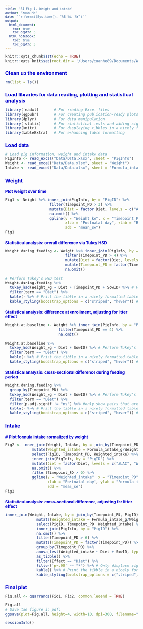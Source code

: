 ```yaml
---
title: 'SI Fig 1. Weight and intake'
author: "Xuan He"
date: '`r format(Sys.time(), "%B %d, %Y")`'
output:
  html_document: 
    toc: true
    toc_depth: 3
  html_notebook: 
    toc: true
    toc_depth: 3
---
```

<style type="text/css">
body{ /* Normal  */ font-size: 12px;}
td {  /* Table  */ font-size: 10px;}
h1.title {font-size: 22px; color: DarkRed; font-style: bold;}
h1 { /* Header 1 */ font-size: 16px; color: mediumblue; font-style: bold;}
h2 { /* Header 2 */ font-size: 13px; color: mediumblue; font-style: bold;}
h3 { /* Header 3 */ font-size: 11px; font-family: "Times New Roman", Times, serif; color: mediumblue;}
code.r{ /* Code block */ font-size: 12px;}
pre { /* Code block - determines code spacing between lines */ font-size: 12px;}
</style>

```r
knitr::opts_chunk$set(echo = TRUE)
knitr::opts_knit$set(root.dir = '/Users/xuanhe89/Documents/WorkSpace/Research projects/Lactation/ALAC/Manuscripts/Paper #1/Figures and Tables R codes')

```


# Clean up the environment
```r
rm(list = ls())
```


# Load libraries for data reading, plotting and statistical analysis
```r
library(readxl)       # For reading Excel files
library(ggpubr)       # For creating publication-ready plots
library(dplyr)        # For data manipulation
library(rstatix)      # For statistical tests and adding significance markers
library(knitr)        # For displaying tibbles in a nicely formatted table
library(kableExtra)   # For enhancing table formatting
```


# Load data
```r
# Load pig information, weight and intake data
PigInfo <- read_excel("Data/Data.xlsx", sheet = "PigInfo")
Weight <- read_excel("Data/Data.xlsx", sheet = "Weight")
Intake <- read_excel("Data/Data.xlsx", sheet = "Formula_intake")
```


# Weight
## Plot weight over time
```r
Fig1 <- Weight %>% inner_join(PigInfo, by = "PigID") %>% 
                    filter(Timepoint_PD > 3) %>%
                    mutate(Diet = factor(Diet, levels = c("ALAC", "WPI", "SF"))) %>%
                    na.omit() %>%
                    ggline(y = "Weight_kg", x = "Timepoint_PD", color = "Diet", palette = c("turquoise3","purple", "orange"),
                           xlab = "Postnatal day", ylab = "Body weight (kg)", position = position_dodge(0.3), size = 0.7,
                           add = "mean_se") 
Fig1
```


## Statistical analysis: overall difference via Tukey HSD
```r
Weight.during.feeding <- Weight %>% inner_join(PigInfo, by = "PigID") %>% 
                           filter(Timepoint_PD > 4) %>%
                           mutate(Diet = factor(Diet, levels = c("ALAC", "WPI", "SF"))) %>%
                           mutate(Timepoint_PD = factor(Timepoint_PD))%>%
                           na.omit()

# Perform Tukey's HSD test
Weight.during.feeding %>% 
  tukey_hsd(Weight_kg ~ Diet + Timepoint_PD + SowID) %>% # Perform Tukey's HSD test
  filter(term == "Diet") %>%
  kable() %>% # Print the tibble in a nicely formatted table
  kable_styling(bootstrap_options = c("striped", "hover")) # Enhance table formatting with kableExtra
```

## Statistical analysis: difference at enrollment, adjusting for litter effect
```r
Weight.at.baseline <- Weight %>% inner_join(PigInfo, by = "PigID") %>% 
                        filter(Timepoint_PD == 4) %>%
                        na.omit()

Weight.at.baseline %>% 
  tukey_hsd(Weight_kg ~ Diet + SowID) %>% # Perform Tukey's HSD test
  filter(term == "Diet") %>%
  kable() %>% # Print the tibble in a nicely formatted table
  kable_styling(bootstrap_options = c("striped", "hover")) # Enhance table formatting with kableExtra
```
## Statistical analysis: cross-sectional difference during feeding period
```r
Weight.during.feeding %>% 
  group_by(Timepoint_PD) %>% 
  tukey_hsd(Weight_kg ~ Diet + SowID) %>% # Perform Tukey's HSD test
  filter(term == "Diet") %>% 
  filter(p.adj.signif != "ns") %>% #only show pairs that are not significantly different
  kable() %>% # Print the tibble in a nicely formatted table
  kable_styling(bootstrap_options = c("striped", "hover")) # Enhance table formatting with kableExtra
```


# Intake

## # Plot formula intake normalized by weight
```r
Fig2 <- inner_join(Weight, Intake, by = join_by(Timepoint_PD, PigID)) %>%
            mutate(Weighted_intake = Formula_intake_g/Weight_kg) %>% # Normalize intake by weight
            select(PigID, Timepoint_PD, Weighted_intake) %>%
            inner_join(PigInfo, by = "PigID") %>% 
            mutate(Diet = factor(Diet, levels = c("ALAC", "WPI"))) %>%
            na.omit() %>%
            filter(Timepoint_PD > 6) %>%
            ggline(y = "Weighted_intake", x = "Timepoint_PD", color = "Diet", palette = c("turquoise3","purple"), size = 0.7,
                   xlab = "Postnatal day", ylab = "Formula intake (g per kg body weight)", position = position_dodge(0.2),
                   add = "mean_se") 
Fig2
```

## Statistical analysis: cross-sectional difference, adjusting for litter effect
```r
inner_join(Weight, Intake, by = join_by(Timepoint_PD, PigID)) %>%
              mutate(Weighted_intake = Formula_intake_g/Weight_kg) %>%
              select(PigID, Timepoint_PD, Weighted_intake) %>%
              inner_join(PigInfo, by = "PigID") %>% 
              na.omit() %>%
              filter(Timepoint_PD > 6) %>%
              mutate(Timepoint_PD = factor(Timepoint_PD)) %>% 
              group_by(Timepoint_PD) %>% 
              anova_test(Weighted_intake ~ Diet + SowID, type = 1) %>%
              as_tibble() %>%
              filter(Effect == "Diet") %>%
              filter(`p<.05` == "*") %>% # Only displace significance
              kable() %>% # Print the tibble in a nicely formatted table
              kable_styling(bootstrap_options = c("striped", "hover")) # Enhance table formatting with kableExtra

```


# Final plot
```r
Fig.all <- ggarrange(Fig1, Fig2, common.legend = TRUE)

Fig.all
# Save the figure in pdf:
ggsave(plot=Fig.all, height=4, width=10, dpi=300, filename="SI Figure 1/SI.Fig1.pdf", useDingbats=FALSE)
```

```r
sessionInfo()
```